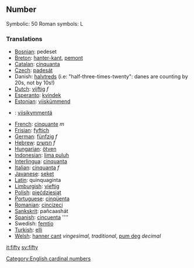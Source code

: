 ==Number==

Symbolic: 50
Roman symbols: L

===Translations===

*[[Bosnian]]: pedeset
*[[Breton]]: [[hanter-kant]], [[pemont]]
*[[Catalan]]: [[cinquanta]]
*[[Czech]]: [[padesát]]
*Danish: [[halvtreds]] (i.e: "half-three-times-twenty": danes are counting by 20s, not by 10s!)
*[[Dutch]]: [[vijftig]] ''f''
*[[Esperanto]]: [[kvindek]]
*[[Estonian]]: [[viiskümmend]]
*{{fi}}: [[viisikymmentä]]
*[[French]]: [[cinquante]] ''m''
*[[Frisian]]: [[fyftich]]
*[[German]]: [[fünfzig]] ''f''
*[[Hebrew]]: [[חמשים]] ''f''
*[[Hungarian]]: [[ötven]]
*[[Indonesian]]: [[lima puluh]]
*[[Interlingua]]: [[cinquanta]]
*[[Italian]]: [[cinquanta]] ''f''
*[[Javanese]]: [[seket]]
*[[Latin]]: quinquaginta
*[[Limburgish]]: [[vieftig]]
*[[Polish]]: [[pięćdziesiąt]]
*[[Portuguese]]: [[cinqüenta]]
*[[Romanian]]: [[cincizeci]]
*[[Sankskrit]]: pañcaashát
*[[Spanish]]: [[cincuenta]] ''''
*Swedish: [[femtio]]
*[[Turkish]]: [[elli]]
*[[Welsh]]: [[hanner cant]] ''vingesimal, traditional'', [[pum deg]] ''decimal''

[[Category:English cardinal numbers]]

[[it:fifty]]
[[sv:fifty]]